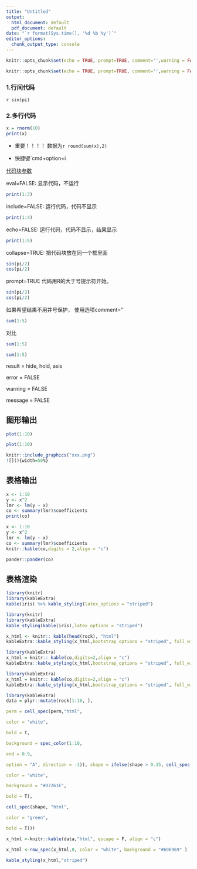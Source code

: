 ```yaml
---
title: "Untitled"
output:
  html_document: default
  pdf_document: default
date: "`r format(Sys.time(), '%d %b %y')`"
editor_options: 
  chunk_output_type: console
---
```


```r
knitr::opts_chunk$set(echo = TRUE, prompt=TRUE, comment='',warning = FALSE, message = FALSE )
```

```r
knitr::opts_chunk$set(echo = TRUE, prompt=TRUE, comment='',warning = FALSE, message = FALSE )
```

### 1.行间代码

`r sin(pi)`

### 2.多行代码

```r
x = rnorm(10)
print(x)
```

-   重要！！！！ 数据为`r round(sum(x),2)`

-   快捷键\`cmd+option+i

[代码块参数](https://yihui.name/knitr/options)

eval=FALSE: 显示代码，不运行

```r
print(1:3)
```

include=FALSE: 运行代码，代码不显示

```r
print(1:4)
```

echo=FALSE: 运行代码，代码不显示，结果显示

```r
print(1:5)
```

collapse=TRUE: 把代码块放在同一个框里面

```r
sin(pi/2)
cos(pi/2)
```

prompt=TRUE 代码⽤R的⼤于号提⽰符开始。

```r
sin(pi/2)
cos(pi/2)
```

如果希望结果不⽤井号保护， 使⽤选项comment=''

```r
sum(1:5)
```

对比

```r
sum(1:5)
```

```r
sum(1:5)
```

result = hide, hold, asis

error = FALSE

warning = FALSE

message = FALSE

## 图形输出

```r
plot(1:10)
```

```r
plot(1:10)
```

```r
knitr::include_graphics("xxx.png") 
![](){width=50%}
```

## 表格输出

```r
x <- 1:10
y <- x^2 
lmr <- lm(y ~ x) 
co <- summary(lmr)$coefficients 
print(co)
```

```r
x <- 1:10
y <- x^2 
lmr <- lm(y ~ x) 
co <- summary(lmr)$coefficients 
knitr::kable(co,digits = 2,align = "c")
```

```r
pander::pander(co)
```

## 表格渲染

```r
library(knitr) 
library(kableExtra) 
kable(iris) %>% kable_styling(latex_options = "striped")
```

```r
library(knitr) 
library(kableExtra) 
kable_styling(kable(iris),latex_options = "striped")
```

```r
x_html <- knitr:: kable(head(rock), "html") 
kableExtra::kable_styling(x_html,bootstrap_options = "striped", full_width = F,position="left",font_size = "20")
```

```r
library(kableExtra)
x_html = knitr:: kable(co,digits=2,align = "c") 
kableExtra::kable_styling(x_html,bootstrap_options = "striped", full_width = F,position="left",font_size = "10") %>% column_spec(1:2,bold=T,color="white",background="black")
```

```r
library(kableExtra)
x_html = knitr:: kable(co,digits=2,align = "c") 
kableExtra::kable_styling(x_html,bootstrap_options = "striped", full_width = F,position="left",font_size = "10") %>% row_spec(1,bold=T,color="white",background="black")
```

```r
library(kableExtra) 
data = plyr::mutate(rock[1:10, ],

perm = cell_spec(perm,"html",

color = "white",

bold = T,

background = spec_color(1:10,

end = 0.9,

option = "A", direction = -1)), shape = ifelse(shape > 0.15, cell_spec(shape, "html",

color = "white",

background = "#D7261E",

bold = T),

cell_spec(shape, "html",

color = "green",

bold = T)))

x_html <-knitr::kable(data,"html", escape = F, align = "c")

x_html <-row_spec(x_html,0, color = "white", background = "#696969" )

kable_styling(x_html,"striped")
```

## 
